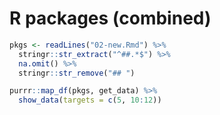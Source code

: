 # R packages (combined)

```r
pkgs <- readLines("02-new.Rmd") %>% 
  stringr::str_extract("^##.*$") %>% 
  na.omit() %>% 
  stringr::str_remove("## ")

purrr::map_df(pkgs, get_data) %>% 
  show_data(targets = c(5, 10:12))
```
